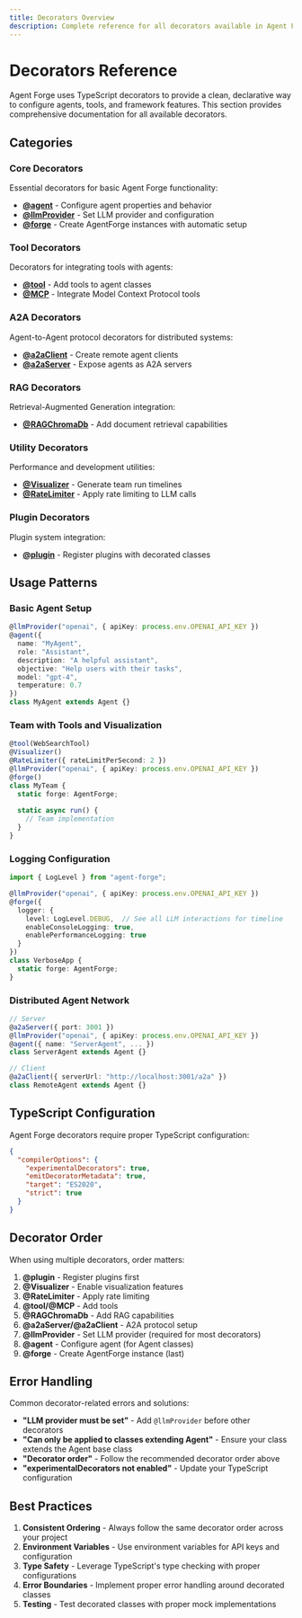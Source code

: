 ```yaml
---
title: Decorators Overview
description: Complete reference for all decorators available in Agent Forge
---
```


# Decorators Reference

Agent Forge uses TypeScript decorators to provide a clean, declarative way to configure agents, tools, and framework features. This section provides comprehensive documentation for all available decorators.

## Categories

### Core Decorators
Essential decorators for basic Agent Forge functionality:

- **[@agent](./core-decorators#agent)** - Configure agent properties and behavior
- **[@llmProvider](./core-decorators#llmprovider)** - Set LLM provider and configuration  
- **[@forge](./core-decorators#forge)** - Create AgentForge instances with automatic setup

### Tool Decorators
Decorators for integrating tools with agents:

- **[@tool](./tool-decorators#tool)** - Add tools to agent classes
- **[@MCP](./tool-decorators#mcp)** - Integrate Model Context Protocol tools

### A2A Decorators
Agent-to-Agent protocol decorators for distributed systems:

- **[@a2aClient](./a2a-decorators#a2aclient)** - Create remote agent clients
- **[@a2aServer](./a2a-decorators#a2aserver)** - Expose agents as A2A servers

### RAG Decorators
Retrieval-Augmented Generation integration:

- **[@RAGChromaDb](./rag-decorators#ragchromadb)** - Add document retrieval capabilities

### Utility Decorators
Performance and development utilities:

- **[@Visualizer](./utility-decorators#visualizer)** - Generate team run timelines
- **[@RateLimiter](./utility-decorators#ratelimiter)** - Apply rate limiting to LLM calls

### Plugin Decorators
Plugin system integration:

- **[@plugin](./plugin-decorators#plugin)** - Register plugins with decorated classes

## Usage Patterns

### Basic Agent Setup
```typescript
@llmProvider("openai", { apiKey: process.env.OPENAI_API_KEY })
@agent({
  name: "MyAgent",
  role: "Assistant", 
  description: "A helpful assistant",
  objective: "Help users with their tasks",
  model: "gpt-4",
  temperature: 0.7
})
class MyAgent extends Agent {}
```

### Team with Tools and Visualization
```typescript
@tool(WebSearchTool)
@Visualizer()
@RateLimiter({ rateLimitPerSecond: 2 })
@llmProvider("openai", { apiKey: process.env.OPENAI_API_KEY })
@forge()
class MyTeam {
  static forge: AgentForge;
  
  static async run() {
    // Team implementation
  }
}
```

### Logging Configuration
```typescript
import { LogLevel } from "agent-forge";

@llmProvider("openai", { apiKey: process.env.OPENAI_API_KEY })
@forge({
  logger: {
    level: LogLevel.DEBUG,  // See all LLM interactions for timeline
    enableConsoleLogging: true,
    enablePerformanceLogging: true
  }
})
class VerboseApp {
  static forge: AgentForge;
}
```

### Distributed Agent Network
```typescript
// Server
@a2aServer({ port: 3001 })
@llmProvider("openai", { apiKey: process.env.OPENAI_API_KEY })
@agent({ name: "ServerAgent", ... })
class ServerAgent extends Agent {}

// Client
@a2aClient({ serverUrl: "http://localhost:3001/a2a" })
class RemoteAgent extends Agent {}
```

## TypeScript Configuration

Agent Forge decorators require proper TypeScript configuration:

```json
{
  "compilerOptions": {
    "experimentalDecorators": true,
    "emitDecoratorMetadata": true,
    "target": "ES2020",
    "strict": true
  }
}
```

## Decorator Order

When using multiple decorators, order matters:

1. **@plugin** - Register plugins first
2. **@Visualizer** - Enable visualization features  
3. **@RateLimiter** - Apply rate limiting
4. **@tool/@MCP** - Add tools
5. **@RAGChromaDb** - Add RAG capabilities
6. **@a2aServer/@a2aClient** - A2A protocol setup
7. **@llmProvider** - Set LLM provider (required for most decorators)
8. **@agent** - Configure agent (for Agent classes)
9. **@forge** - Create AgentForge instance (last)

## Error Handling

Common decorator-related errors and solutions:

- **"LLM provider must be set"** - Add `@llmProvider` before other decorators
- **"Can only be applied to classes extending Agent"** - Ensure your class extends the Agent base class
- **"Decorator order"** - Follow the recommended decorator order above
- **"experimentalDecorators not enabled"** - Update your TypeScript configuration

## Best Practices

1. **Consistent Ordering** - Always follow the same decorator order across your project
2. **Environment Variables** - Use environment variables for API keys and configuration
3. **Type Safety** - Leverage TypeScript's type checking with proper configurations
4. **Error Boundaries** - Implement proper error handling around decorated classes
5. **Testing** - Test decorated classes with proper mock implementations 